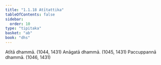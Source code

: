 ```yaml
---
title: "1.1.18 Atītattika"
tableOfContents: false
sidebar:
  order: 10
type: "tipitaka"
basket: "ab"
book: "dhs"
---
```



<DynamicBreadcrumb />

<Division number="18" book="dhs">

<Paragraph number="53" book="dhs">
Atītā dhammā. (<Emphasis>1044, 1431</Emphasis>)
</Paragraph>

<Paragraph number="54" book="dhs">
Anāgatā dhammā. (<Emphasis>1045, 1431</Emphasis>)
</Paragraph>

<Paragraph number="55" book="dhs">
Paccuppannā dhammā. (<Emphasis>1046, 1431</Emphasis>)
</Paragraph>
</Division>